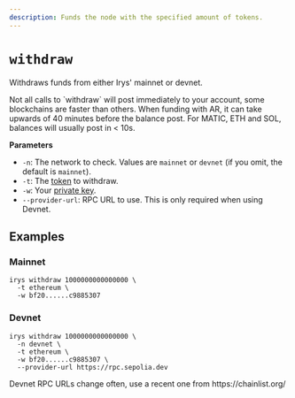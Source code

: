```yaml
---
description: Funds the node with the specified amount of tokens.
---
```



# `withdraw`

Withdraws funds from either Irys' mainnet or devnet.

<Callout type="info" emoji="ℹ️">
Not all calls to `withdraw` will post immediately to your account, some blockchains are faster than others. When funding with AR, it can take upwards of 40 minutes before the balance post. For MATIC, ETH and SOL, balances will usually post in < 10s.
</Callout>

**Parameters**

<div className="-mt-6" />

- `-n`: The network to check. Values are `mainnet` or `devnet` (if you omit, the default is `mainnet`).
- `-t`: The [token](/overview/supported-tokens) to withdraw.
- `-w`: Your [private key](/cli#using-private-keys).
- `--provider-url`: RPC URL to use. This is only required when using Devnet.

## Examples

### Mainnet

```console
irys withdraw 1000000000000000 \
  -t ethereum \
  -w bf20......c9885307
```

### Devnet

```console
irys withdraw 1000000000000000 \
  -n devnet \
  -t ethereum \
  -w bf20......c9885307 \
  --provider-url https://rpc.sepolia.dev
```

<Callout type="info" emoji="ℹ️">
	Devnet RPC URLs change often, use a recent one from https://chainlist.org/
</Callout>

